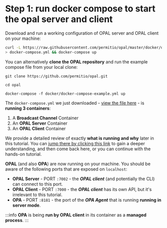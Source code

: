 # Step 1: run docker compose to start the opal server and client

Download and run a working configuration of OPAL server and OPAL client on your machine:

```bash
curl -L https://raw.githubusercontent.com/permitio/opal/master/docker/docker-compose-example.yml \
> docker-compose.yml && docker-compose up
```

You can alternatively **clone the OPAL repository** and run the example compose file from your local clone:

```
git clone https://github.com/permitio/opal.git

cd opal

docker-compose -f docker/docker-compose-example.yml up
```

The `docker-compose.yml` we just downloaded - [view the file here](https://github.com/permitio/opal/blob/master/docker/docker-compose-example.yml) - is **running 3 containers**:

1. A **Broadcast Channel** Container
2. An **OPAL Server** Container
3. An **OPAL Client** Container

We provide a detailed review of exactly **what is running and why** later in this tutorial.
You can [jump there by clicking this link](#compose-recap) to gain a deeper understanding, and then come back here,
or you can continue with the hands-on tutorial.

**OPAL** (and also **OPA**) are now running on your machine. You should be aware of the following ports that are exposed on `localhost`:

- **OPAL Server** - PORT `:7002` - the **_OPAL client_** (and potentially the CLI) can connect to this port.
- **OPAL Client** - PORT `:7000` - the **_OPAL client_** has its own API, but it's irrelevant to this tutorial.
- **OPA** - PORT `:8181` - the port of the **_OPA Agent_** that is running **running in server mode**.

:::info
**OPA** is being **run by OPAL client** in its container as a **managed process**.
:::
